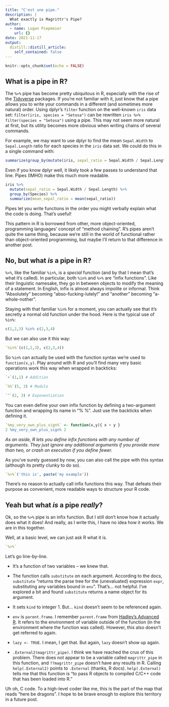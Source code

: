 ```yaml
---
title: "C'est une pipe."
description: |
  What exactly is Magrittr's Pipe? 
author:
  - name: Logan Piepmeier
    url: {}
date: 2021-11-17
output:
  distill::distill_article:
    self_contained: false
---
```


```r
knitr::opts_chunk$set(echo = FALSE)
```

## What is a pipe in R?

The `%>%` pipe has become pretty ubiquitous in R, especially with the rise of the [Tidyverse](https://www.tidyverse.org/) packages. If you're not familiar with it, just know that a pipe allows you to write your commands in a different (and sometimes more natural) order. Using dplyr's `filter` function on the well-known `iris` data set: `filter(iris, species = "Setosa")` can be rewritten `iris %>% filter(species = "Setosa")` using a pipe. This may not seem more natural at first, but its utility becomes more obvious when writing chains of several commands.

For example, we may want to use dplyr to find the mean `Sepal.Width` to `Sepal.Length` ratio for each species in the `iris` data set. We could do this in a single command with:

```r
summarize(group_by(mutate(iris, sepal_ratio = Sepal.Width / Sepal.Length), Species), mean_sepal_ratio = mean(sepal_ratio))
```

Even if you know dplyr well, it likely took a few passes to understand that line. Pipes (IMHO) make this much more readable.

```r
iris %>%
  mutate(sepal_ratio = Sepal.Width / Sepal.Length) %>%
  group_by(Species) %>%
  summarize(mean_sepal_ratio = mean(sepal_ratio))
```

Pipes let you write functions in the order you might verbally explain what the code is doing. That's useful!

This pattern in R is borrowed from other, more object-oriented, programming languages' concept of "method chaining". R's pipes aren't quite the same thing, because we're still in the world of functional rather than object-oriented programming, but maybe I'll return to that difference in another post.

## No, but what *is* a pipe in R?

`%>%`, like the familiar `%in%`, is a *special* function (and by that I mean that's what it's called). In particular, both `%in%` and `%>%` are "infix functions". Like their linguistic namesake, they go in between objects to modify the meaning of a statement. In English, infix is almost always impolite or informal. Think "Absolutely" becoming "abso-fucking-lutely!" and "another" becoming "a-whole-nother".

Staying with that familiar `%in%` for a moment, you can actually see that it's secretly a normal old function under the hood. Here is the typical use of `%in%`:

```r
c(1,2,3) %in% c(2,3,4)
```

But we can also use it this way:

```r
`%in%`(c(1,2,3), c(2,3,4))
```

So `%in%` can actually be used with the function syntax we're used to `function(x,y)`. Play around with R and you'll find many very basic operations work this way when wrapped in backticks:

```r
`+`(1,1) # Addition
```

```r
`%%`(5, 3) # Modulo
```

```r
`^`(2, 3) # Exponentiation 
```

You can even define your own infix function by defining a two-argument function and wrapping its name in "% %". Just use the backticks when defining it.

```r
`%my_very_own_plus_sign%` <- function(x,y){ x + y }
2 %my_very_own_plus_sign% 2
```

*As an aside, R lets you define infix functions with any number of arguments. They just ignore any additional arguments if you provide more than two, or crash on execution if you define fewer.*

As you've surely guessed by now, you can also call the pipe with this syntax (although its pretty clunky to do so).

```r
`%>%`('this is', paste('my example'))
```

There's no reason to actually call infix functions this way. That defeats their purpose as convenient, more readable ways to structure your R code.

## Yeah but what *is* a pipe *really*?

Ok, so the `%>%` pipe is an infix function. But I still don't know how it actually does what it does! And really, as I write this, I have no idea how it works. We are in this together.

Well, at a basic level, we can just ask R what it is.

```r
`%>%`
```

Let's go line-by-line.

-   It's a function of two variables -- we knew that.

-   The function calls `substitute` on each argument. According to the docs, `substitute` "returns the parse tree for the (unevaluated) expression `expr`, substituting any variables bound in `env`". That's... not helpful. I've explored a bit and found `substitute` returns a name object for its argument.

-   It sets `kind` to integer 1. But... `kind` doesn't seem to be referenced again.

-   `env` is `parent.frame`. I remember `parent.frame` from [Hadley's Advanced R](https://adv-r.hadley.nz/environments.html?q=parent.frame#call-stack). It refers to the environment of variable outside of the function (in the environment where the function was called). However, this also doesn't get referred to again.

-   `lazy <- TRUE`. I mean, I get that. But again, `lazy` doesn't show up again.

-   `.External2(magrittr_pipe)`. I think we have reached the crux of this problem. There does not appear to be a variable called `magrittr_pipe` in this function, and `??magrittr_pipe` doesn't have any results in R. Calling `help(.External2)` points to `.External` (thanks, R docs). `help(.External)` tells me that this function is "to pass R objects to compiled C/C++ code that has been loaded into R."

Uh oh, C code. To a high-level coder like me, this is the part of the map that reads "here be dragons". I hope to be brave enough to explore this territory in a future post.

\

